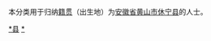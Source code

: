 {{Catnav|頁面分類|各種主題的頁面分類|依中国各省来作的分类|各地中国人|安徽人|黄山人}}
{{Catnav|頁面分類|人物|各國人物|中国人|各地中国人|安徽人|黄山人}}

本分类用于归纳[[籍贯|籍贯]]（出生地）为[[安徽省|安徽省]][[黄山市|黄山市]][[休宁县|休宁县]]的人士。

[[Category:黄山人|*县]]
[[Category:休宁县|*]]